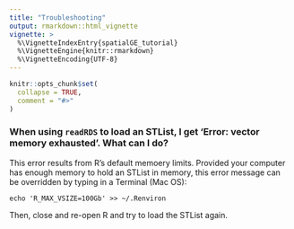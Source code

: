 ```yaml
---
title: "Troubleshooting"
output: rmarkdown::html_vignette
vignette: >
  %\VignetteIndexEntry{spatialGE_tutorial}
  %\VignetteEngine{knitr::rmarkdown}
  %\VignetteEncoding{UTF-8}
---
```


```r
knitr::opts_chunk$set(
  collapse = TRUE,
  comment = "#>"
)
```

### When using `readRDS` to load an STList, I get 'Error: vector memory exhausted'. What can I do?
This error results from R's default memoery limits. Provided your computer has 
enough memory to hold an STList in memory, this error message can be overridden by
typing in a Terminal (Mac OS):
```
echo 'R_MAX_VSIZE=100Gb' >> ~/.Renviron
```
Then, close and re-open R and try to load the STList again.